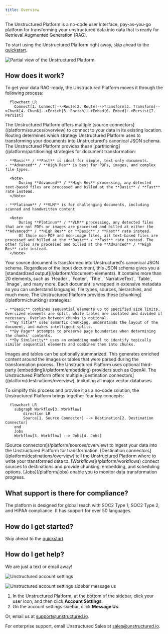 ```yaml
---
title: Overview
---
```


The Unstructured Platform is a no-code user interface, pay-as-you-go platform for transforming your unstructured data into data that is ready for Retrieval Augmented Generation (RAG). 

<Tip>To start using the Unstructured Platform right away, skip ahead to the [quickstart](/platform/quickstart).</Tip>

![Partial view of the Unstructured Platform](/img/platform/Start-Screen-Partial.png)

## How does it work?

To get your data RAG-ready, the Unstructured Platform moves it through the following process:

```mermaid
  flowchart LR
    Connect[1. Connect]-->Route[2. Route]-->Transform[3. Transform]-->Chunk[4. Chunk]-->Enrich[5. Enrich]-->Embed[6. Embed]-->Persist[7. Persist]
```
<Steps>
  <Step title="Connect">
    The Unstructured Platform offers multiple [source connectors](/platform/sources/overview) to connect to your data in its existing location.
  </Step>
  <Step title="Route">
    Routing determines which strategy Unstructured Platform uses to transforming your documents into Unstructured's canonical JSON schema. The Unstructured Platform provides these [partitioning](/platform/partitioning) strategies for document transformation:
    
    - **Basic** / **Fast** is ideal for simple, text-only documents.
    - **Advanced** / **High Res** is best for PDFs, images, and complex file types.

      <Note>
          During **Advanced** / **High Res** processing, any detected text-based files are processed and billed at the **Basic** / **Fast** rate instead.
      </Note>

    - **Platinum** / **VLM** is for challenging documents, including scanned and handwritten content.

      <Note>
          During **Platinum** / **VLM** processing, any detected files that are not PDFs or images are processed and billed at either the **Advanced** / **High Res** or **Basic** / **Fast** rate instead. 
          Of those non-PDF and non-image files, all text-based files are processed and billed at the **Basic** / **Fast** rate instead. The other files are processed and billed at the **Advanced** / **High Res** rate instead.
      </Note>

  </Step>
  <Step title="Transform"> 
    Your source document is transformed into Unstructured's canonical JSON schema. Regardless of the input document, this JSON schema gives you a [standardized output](/platform/document-elements). It contains more than 20 elements, such as `Header`, `Footer`, `Title`, `NarrativeText`, `Table`, `Image`, and many more. Each document is wrapped in extensive metadata so you can understand languages, file types, sources, hierarchies, and much more.
  </Step>
    <Step title="Chunk"> 
    The Unstructured Platform provides these [chunking](/platform/chunking) strategies:
    
    - **Basic** combines sequential elements up to specified size limits. Oversized elements are split, while tables are isolated and divided if necessary. Overlap between chunks is optional.
    - **By Title** uses semantic chunking, understands the layout of the document, and makes intelligent splits.
    - **By Page** attempts to preserve page boundaries when determining the chunks' contents.
    - **By Similarity** uses an embedding model to identify topically similar sequential elements and combines them into chunks.

  </Step>
  <Step title="Enrich">
    Images and tables can be optionally summarized. This generates enriched content around the images or tables that were parsed during the transformation process.
  </Step>
  <Step title="Embed">
    The Unstructured Platform uses optional third-party [embedding](/platform/embedding) providers such as OpenAI.
  </Step>
  <Step title="Persist">
    The Unstructured Platform offers multiple [destination connectors](/platform/destinations/overview), including all major vector databases.
  </Step>
</Steps>

To simplify this process and provide it as a no-code solution, the Unstructured Platform brings together four key concepts:

```mermaid
  flowchart LR
    subgraph Workflow[3. Workflow]
        direction LR
        Source[1. Source Connector] --> Destination[2. Destination Connector]
    end
    Jobs
    Workflow[3. Workflow] --> Jobs[4. Jobs]
```

<Steps>
  <Step title="Source Connector">
    [Source connectors](/platform/sources/overview) to ingest your data into the Unstructured Platform for transformation.
  </Step>
  <Step title="Destination Connector">
    [Destination connectors](/platform/destinations/overview) tell the Unstructured Platform where to write your transformed data to.
  </Step>
  <Step title="Workflow">
    [Workflows](/platform/workflows) connect sources to destinations and provide chunking, embedding, and scheduling options.
  </Step>
  <Step title="Jobs">
    [Jobs](/platform/jobs) enable you to monitor data transformation progress.
  </Step>
</Steps>

## What support is there for compliance?

The platform is designed for global reach with SOC2 Type 1, SOC2 Type 2, and HIPAA compliance. It has support for over 50 languages.

## How do I get started?

Skip ahead to the [quickstart](/platform/quickstart).

## How do I get help?

We are just a text or email away!

![Unstructured account settings](/img/platform/AccountSettings.png)

![Unstructured account settings sidebar message us](/img/platform/AccountSettingsSidebarMessageUs.png)

1. In the Unstructured Platform, at the bottom of the sidebar, click your user icon, and then click **Account Settings**.
2. On the account settings sidebar, click **Message Us**.

Or, email us at [support@unstructured.io](mailto:support@unstructured.io).

For enterprise support, email Unstructured Sales at [sales@unstructured.io](mailto:sales@unstructured.io).


